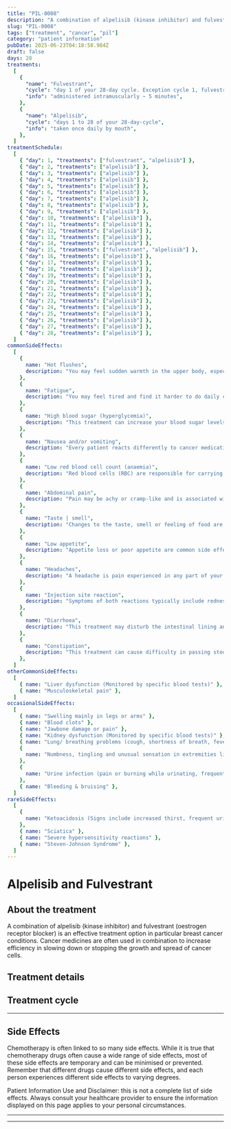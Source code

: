 ```yaml
---
title: "PIL-0008"
description: "A combination of alpelisib (kinase inhibitor) and fulvestrant (oestrogen receptor blocker) is an effective treatment option in particular breast cancer conditions. Cancer medicines are often used in combination to increase efficiency in slowing down or stopping the growth and spread of cancer cells."
slug: "PIL-0008"
tags: ["treatment", "cancer", "pil"]
category: "patient information"
pubDate: 2025-06-23T04:18:58.984Z
draft: false
days: 28
treatments:
  [
    {
      "name": "Fulvestrant",
      "cycle": "day 1 of your 28-day cycle. Exception cycle 1, fulvestrant will be given once on day 1, 15.",
      "info": "administered intramuscularly ~ 5 minutes",
    },
    {
      "name": "Alpelisib",
      "cycle": "days 1 to 28 of your 28-day-cycle",
      "info": "taken once daily by mouth",
    },
  ]
treatmentSchedule:
  [
    { "day": 1, "treatments": ["fulvestrant", "alpelisib"] },
    { "day": 2, "treatments": ["alpelisib"] },
    { "day": 3, "treatments": ["alpelisib"] },
    { "day": 4, "treatments": ["alpelisib"] },
    { "day": 5, "treatments": ["alpelisib"] },
    { "day": 6, "treatments": ["alpelisib"] },
    { "day": 7, "treatments": ["alpelisib"] },
    { "day": 8, "treatments": ["alpelisib"] },
    { "day": 9, "treatments": ["alpelisib"] },
    { "day": 10, "treatments": ["alpelisib"] },
    { "day": 11, "treatments": ["alpelisib"] },
    { "day": 12, "treatments": ["alpelisib"] },
    { "day": 13, "treatments": ["alpelisib"] },
    { "day": 14, "treatments": ["alpelisib"] },
    { "day": 15, "treatments": ["fulvestrant", "alpelisib"] },
    { "day": 16, "treatments": ["alpelisib"] },
    { "day": 17, "treatments": ["alpelisib"] },
    { "day": 18, "treatments": ["alpelisib"] },
    { "day": 19, "treatments": ["alpelisib"] },
    { "day": 20, "treatments": ["alpelisib"] },
    { "day": 21, "treatments": ["alpelisib"] },
    { "day": 22, "treatments": ["alpelisib"] },
    { "day": 23, "treatments": ["alpelisib"] },
    { "day": 24, "treatments": ["alpelisib"] },
    { "day": 25, "treatments": ["alpelisib"] },
    { "day": 26, "treatments": ["alpelisib"] },
    { "day": 27, "treatments": ["alpelisib"] },
    { "day": 28, "treatments": ["alpelisib"] },
  ]
commonSideEffects:
  [
    {
      name: "Hot flushes",
      description: "You may feel sudden warmth in the upper body, especially over the face, neck and chest. You may also feel redness and sweating.",
    },
    {
      name: "Fatigue",
      description: "You may feel tired and find it harder to do daily chores/activities that you usually do or want to do. It may be physical, emotional and mental exhaustion.",
    },
    {
      name: "High blood sugar (hyperglycemia)",
      description: "This treatment can increase your blood sugar levels. If you have diabetes or a family history of diabetes, you must have frequent glucose screening tests.",
    },
    {
      name: "Nausea and/or vomiting",
      description: "Every patient reacts differently to cancer medication. Many people feel nauseous, and some also experience vomiting. Nausea and vomiting can be managed or reduced with medication.",
    },
    {
      name: "Low red blood cell count (anaemia)",
      description: "Red blood cells (RBC) are responsible for carrying oxygen to the tissues in your body. When you have a low RBC count, you may feel tired or weak and have pale skin.",
    },
    {
      name: "Abdominal pain",
      description: "Pain may be achy or cramp-like and is associated with increased flatulence (gas). Chemotherapy may also alter the normal bacterial flora in the intestines. This can affect digestion and cause abdominal pain, cramping or flatulence (gas).",
    },
    {
      name: "Taste | smell",
      description: "Changes to the taste, smell or feeling of food are a common side effect for people before, during and after cancer treatment. This can affect what foods you are able to eat and enjoy eating, and may contribute to a loss of appetite and weight loss.",
    },
    {
      name: "Low appetite",
      description: "Appetite loss or poor appetite are common side effects of cancer and its treatment. This means you may eat less than usual, not feel hungry, or feel full after eating only a tiny amount.",
    },
    {
      name: "Headaches",
      description: "A headache is pain experienced in any part of your head. It is a common condition and, in most cases, is not a symptom of serious illness. There are many different types of headaches, and many other things can cause them.",
    },
    {
      name: "Injection site reaction",
      description: "Symptoms of both reactions typically include redness, tenderness, warmth, and itching, but the consequences of extravasation are more severe and may include pain, blistering, and severe skin damage.",
    },
    {
      name: "Diarrhoea",
      description: "This treatment may disturb the intestinal lining and cause loose, watery, and more frequent stools than usual. Certain medications have a higher chance of causing diarrhoea.",
    },
    {
      name: "Constipation",
      description: "This treatment can cause difficulty in passing stool. However, constipation may also occur for other reasons, such as when a person is less active or undernourished.",
    },
  ]
otherCommonSideEffects:
  [
    { name: "Liver dysfunction (Monitored by specific blood tests)" },
    { name: "Musculoskeletal pain" },
  ]
occasionalSideEffects:
  [
    { name: "Swelling mainly in legs or arms" },
    { name: "Blood clots" },
    { name: "Jawbone damage or pain" },
    { name: "Kidney dysfunction (Monitored by specific blood tests)" },
    { name: "Lung/ breathing problems (cough, shortness of breath, fever)" },
    {
      name: "Numbness, tingling and unusual sensation in extremities like hands and feet",
    },
    {
      name: "Urine infection (pain or burning while urinating, frequent urge to urinate and dark or cloudy urine)",
    },
    { name: "Bleeding & bruising" },
  ]
rareSideEffects:
  [
    {
      name: "Ketoacidosis (Signs include increased thirst, frequent urination, headache, breathing problem, and confusion)",
    },
    { name: "Sciatica" },
    { name: "Severe hypersensitivity reactions" },
    { name: "Steven-Johnson Syndrome" },
  ]
---
```



# Alpelisib and Fulvestrant

## About the treatment

A combination of alpelisib (kinase inhibitor) and fulvestrant (oestrogen receptor blocker) is an effective treatment option in particular breast cancer conditions. Cancer medicines are often used in combination to increase efficiency in slowing down or stopping the growth and spread of cancer cells.

## Treatment details

<LegendGrid treatments={treatments} />

## Treatment cycle

<TreatmentCycleGrid treatmentSchedule={treatmentSchedule} />

<hr class="py-0 border-t-[0.5px] border-gray-500" />

## Side Effects

Chemotherapy is often linked to so many side effects. While it is true that chemotherapy drugs often cause a wide range of side effects, most of these side effects are temporary and can be minimised or prevented. Remember that different drugs cause different side effects, and each person experiences different side effects to varying degrees.

<CommonSideEffects commonSideEffects={commonSideEffects} />
<OtherCommonSideEffects otherCommonSideEffects={otherCommonSideEffects} />
<OccasionalSideEffects occasionalSideEffects={occasionalSideEffects} />
<RareSideEffects rareSideEffects={rareSideEffects} />
<p>
  <span class="font-bold">Patient Information Use and Disclaimer:</span> this is
  not a complete list of side effects. Always consult your healthcare provider
  to ensure the information displayed on this page applies to your personal
  circumstances.
</p>
<hr class="py-0 border-t-[0.5px] border-gray-500" />

<SafeHandlingAccordion />
<GeneralPrecautionsAccordion />
<LifestyleSafetyAccordion />

<hr class="py-0 border-t-[0.5px] border-gray-500" />

<HealthcareTeamContact />
